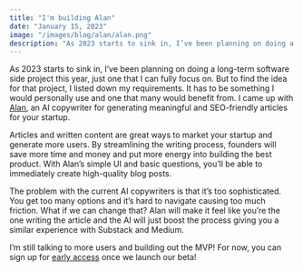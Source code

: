 ```yaml
---
title: "I'm building Alan"
date: "January 15, 2023"
image: "/images/blog/alan/alan.png"
description: "As 2023 starts to sink in, I’ve been planning on doing a long-term software side project this year, just one that I can fully focus on. But to find the idea for that project, I listed down my requirements. It has to be something I would personally"
---
```


As 2023 starts to sink in, I’ve been planning on doing a long-term software side project this year, just one that I can fully focus on. But to find the idea for that project, I listed down my requirements. It has to be something I would personally use and one that many would benefit from. I came up with <a href="https://alan.so" target="_blank">Alan</a>, an AI copywriter for generating meaningful and SEO-friendly articles for your startup.

Articles and written content are great ways to market your startup and generate more users. By streamlining the writing process, founders will save more time and money and put more energy into building the best product. With Alan’s simple UI and basic questions, you’ll be able to immediately create high-quality blog posts.

The problem with the current AI copywriters is that it’s too sophisticated. You get too many options and it’s hard to navigate causing too much friction. What if we can change that? Alan will make it feel like you’re the one writing the article and the AI will just boost the process giving you a similar experience with Substack and Medium.

I’m still talking to more users and building out the MVP! For now, you can sign up for <a href="https://alan.so" target="_blank">early access</a> once we launch our beta!
